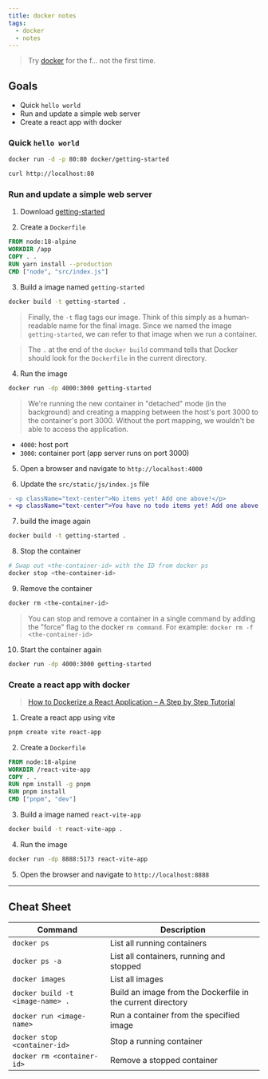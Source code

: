 ```yaml
---
title: docker notes
tags:
  - docker
  - notes
---
```


> Try [docker](https://docs.docker.com/) for the f... not the first time.

## Goals

- Quick `hello world`
- Run and update a simple web server
- Create a react app with docker

### Quick `hello world`

```bash
docker run -d -p 80:80 docker/getting-started
```

```bash
curl http://localhost:80
```

### Run and update a simple web server

1. Download [getting-started](http://localhost/assets/app.zip)

2. Create a `Dockerfile`

```Dockerfile
FROM node:18-alpine
WORKDIR /app
COPY . .
RUN yarn install --production
CMD ["node", "src/index.js"]
```

3. Build a image named `getting-started`

```bash
docker build -t getting-started .
```

> Finally, the `-t` flag tags our image. Think of this simply as a human-readable name for the final image. Since we named the image `getting-started`, we can refer to that image when we run a container.

> The `.` at the end of the `docker build` command tells that Docker should look for the `Dockerfile` in the current directory.

4. Run the image

```bash
docker run -dp 4000:3000 getting-started
```

> We're running the new container in "detached" mode (in the background) and creating a mapping between the host's port 3000 to the container's port 3000. Without the port mapping, we wouldn't be able to access the application.

- `4000`: host port
- `3000`: container port (app server runs on port 3000)

5. Open a browser and navigate to `http://localhost:4000`

6. Update the `src/static/js/index.js` file

```diff
- <p className="text-center">No items yet! Add one above!</p>
+ <p className="text-center">You have no todo items yet! Add one above!</p>
```

7. build the image again

```bash
docker build -t getting-started .
```

8. Stop the container

```bash
# Swap out <the-container-id> with the ID from docker ps
docker stop <the-container-id>
```

9. Remove the container

```bash
docker rm <the-container-id>
```

> You can stop and remove a container in a single command by adding the "force" flag to the docker `rm command`. For example: `docker rm -f <the-container-id>`

10. Start the container again

```bash
docker run -dp 4000:3000 getting-started
```

### Create a react app with docker

> [How to Dockerize a React Application – A Step by Step Tutorial](https://www.freecodecamp.org/news/how-to-dockerize-a-react-application/)

1. Create a react app using vite

```bash
pnpm create vite react-app
```

2. Create a `Dockerfile`

```Dockerfile
FROM node:18-alpine
WORKDIR /react-vite-app
COPY . .
RUN npm install -g pnpm
RUN pnpm install
CMD ["pnpm", "dev"]

```

3. Build a image named `react-vite-app`

```bash
docker build -t react-vite-app .
```

4. Run the image

```bash
docker run -dp 8888:5173 react-vite-app
```

5. Open the browser and navigate to `http://localhost:8888`

---

## Cheat Sheet

| Command                          | Description                                                 |
| -------------------------------- | ----------------------------------------------------------- |
| `docker ps`                      | List all running containers                                 |
| `docker ps -a`                   | List all containers, running and stopped                    |
| `docker images`                  | List all images                                             |
| `docker build -t <image-name> .` | Build an image from the Dockerfile in the current directory |
| `docker run <image-name>`        | Run a container from the specified image                    |
| `docker stop <container-id>`     | Stop a running container                                    |
| `docker rm <container-id>`       | Remove a stopped container                                  |
